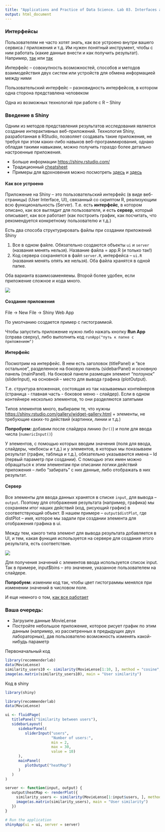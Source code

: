 ```yaml
---
title: "Applications and Practice of Data Science. Lab 03. Interfaces and Shiny"
output: html_document
---
```


### Интерфейсы

Пользователям не часто хотят знать, как все устроено внутри вашего сервиса / приложения и т.д. Им нужен понятный инструмент, чтобы с ним работать (какие данные внести и как получить результат). Например, [так](https://shiny.rstudio.com/gallery/google-charts.html) или [так](https://mbienz.shinyapps.io/tourism_dashboard_prod/)

Интерфейс – совокупность возможностей, способов и методов взаимодействия двух систем или  устройств для обмена информацией между ними

Пользовательский интерфейс – разновидность интерфейсов, в котором одна сторона представлена человеком

Одна из возможных технологий при работе с R -- Shiny

### Введение в Shiny

Одним из методов представления результатов исследования является создание интерактивных веб-приложений. Технология Shiny, разработанная в RStudio, позволяет создавать такие приложения, не требуя при этом каких-либо навыков веб-программирования, однако обладая такими навыками, можно получить гораздо более детально настроенные приложения. 

* Больше информации <https://shiny.rstudio.com/>
* Традиционный [cheatsheet](https://www.rstudio.com/wp-content/uploads/2016/01/shiny-cheatsheet.pdf)
* Примеры для вдохновения  можно посмотреть [здесь](https://shiny.rstudio.com/gallery/) и [здесь](https://www.rstudio.com/products/shiny/shiny-user-showcase/)

#### Как все устроено

Приложение на Shiny -- это пользовательский интерфейс (в виде веб-страницы) (User Interface, UI), связанный со скриптом R, реализующим всю функциональность (Server). Т.е. есть **интерфейс**, в котором описано, как все выглядит для пользователя, и есть **сервер**, который описывает, как все работает (как построить график, как посчитать, что рекомендуется конкретному пользователю и т.д.)

Есть два способа структурировать файлы при создании приложений Shiny

1) Все в одном файле. Обязательно создаются объекты `ui` и `server` (названия менять нельзя). Название файла = app.R (и только так!)
2) Код сервера сохраняется в файл `server.R`, интерфейса -- `ui.R` (названия менять опять же нельзя). Оба файла хранятся в одной папке.

Оба варианта взаимозаменяемы. Второй более удобен, если приложение сложное и кода много.

![](http://pp.vk.me/c836430/v836430093/1c61f/wmlJ5E117h8.jpg)

#### Создание приложения

File -> New File -> Shiny Web App

По умолчанию создается пример с гистограммой. 

Чтобы запустить приложение нужно либо нажать кнопку **Run App** (справа сверху), либо выполнить код `runApp("путь к папке с приложением")`

#### Интерфейс

Посмотрим на интерфейс. В нем есть заголовок (titlePanel) и "все остальное", разделенное на боковую панель (sidebarPanel) и основную панель (mainPanel). На боковой панели размещен элемент "ползунок" (sliderInput), на основной -- место для вывода графика (plotOutput).

Т.е. структура вложенная, состоящая из так называемых контейнеров (страница - главная часть - боковое меню - слайдер). Если в одном контейнере несколько элементов, то они разделяются запятыми

Типов элементов много, выбираем те, что нужны <https://shiny.rstudio.com/gallery/widget-gallery.html> + элементы, не требующие каких-то действий (картинки, линии и т.д.)

**Попробуем:** добавим после слайдера линию  (`hr()`) и поле для ввода числа (`numericInput()`)

У элементов, с помощью которых вводим значения (поля для ввода, слайдеры, чекбоксы и т.д.) и у элементов, в которых мы показываем результат (график, таблица и т.д.), обязательно указываются имена -- Id (первый параметр при создании). С помощью этих имен можно обращаться к этим элементам при описании логики действий приложения -- либо "забирать" с них данные, либо отображать в них результат.

#### Сервер

Все элементы для ввода данных хранятся в списке `input`, для вывода -- `output`. Поэтому для отображения результата (например, графика) мы сохраняем итог наших действий (код, рисующий график) в соответствующий объект. В нашем примере -- `output$distPlot`, где distPlot -- имя, которое мы задали при создании элемента для отображения графика в ui.

Между тем, какого типа элемент для вывода результата добавляется в UI, и тем, какая функция используется на сервере для создания этого результата, есть соответствие.

![](http://pp.vk.me/c836430/v836430093/1c63d/tvpp6uUS4yU.jpg)

Для получения значений с элементов ввода используется список input. Так в примере, input$bins -- это значение, указанное пользователем на слайдере.

**Попробуем:** изменим код так, чтобы цвет гистограммы менялся при изменении значений в числовом поле.

И еще немного о том, [как все работает](https://shiny.rstudio.com/gallery/telephones-by-region.html)

### Ваша очередь:

* Загрузите данные MovieLense
* Постройте небольшое приложение, которое рисует график по этим данным (например, из рассмтренных в предыдущих двух лабораторных), дав пользователю возможность изменять какой-нибудь параметр

Первоначальный код
``` r
library(recommenderlab)
data(MovieLense)
similarity_users10 <- similarity(MovieLense[1:10, ], method = "cosine", which = "users")
image(as.matrix(similarity_users10), main = "User similarity")
```

Код в shiny
``` r
library(shiny)

library(recommenderlab)
data(MovieLense)

ui <- fluidPage(
   titlePanel("Similarity between users"),
   sidebarLayout(
      sidebarPanel(
         sliderInput("users",
                     "Number of users:",
                     min = 2,
                     max = 30,
                     value = 10)
      ),
      mainPanel(
         plotOutput("heatMap")
      )
   )
)

server <- function(input, output) {
   output$heatMap <- renderPlot({
     similarity_users <- similarity(MovieLense[1:input$users, ], method = "cosine", which = "users")
     image(as.matrix(similarity_users), main = "User similarity")
   })
}

# Run the application 
shinyApp(ui = ui, server = server)
```
